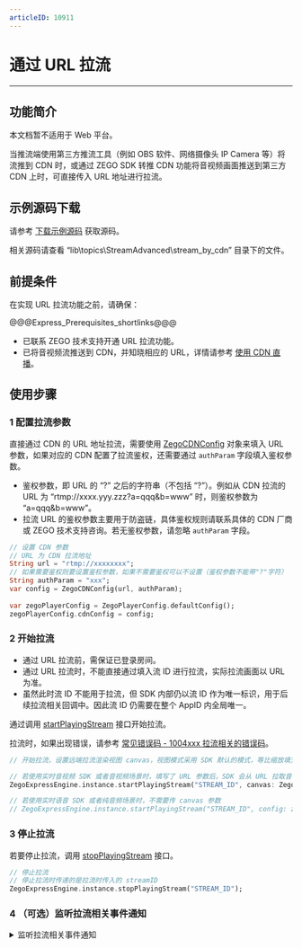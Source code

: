 ```yaml
---
articleID: 10911
---
```

# 通过 URL 拉流

---

## 功能简介

<div class="mk-warning">


本文档暂不适用于 Web 平台。 
</div>


当推流端使用第三方推流工具（例如 OBS 软件、网络摄像头 IP Camera 等）将流推到 CDN 时，或通过 ZEGO SDK 转推 CDN 功能将音视频画面推送到第三方 CDN 上时，可直接传入 URL 地址进行拉流。

## 示例源码下载

请参考 [下载示例源码](!DownloadDemo/DownloadDemo) 获取源码。

相关源码请查看 “lib\topics\StreamAdvanced\stream_by_cdn” 目录下的文件。

## 前提条件

在实现 URL 拉流功能之前，请确保：

@@@Express_Prerequisites_shortlinks@@@
- 已联系 ZEGO 技术支持开通 URL 拉流功能。   
- 已将音视频流推送到 CDN，并知晓相应的 URL，详情请参考 [使用 CDN 直播](!ExpressVideoSDK-Publisher_Player_Advanced/RelayToCDN)。

## 使用步骤

<a id="ZegoCDNConfig"></a>

### 1 配置拉流参数

直接通过 CDN 的 URL 地址拉流，需要使用 [ZegoCDNConfig](/unique-api/express-video-sdk/zh/dart_flutter/zego_express_engine/ZegoCDNConfig-class.html) 对象来填入 URL 参数，如果对应的 CDN 配置了拉流鉴权，还需要通过 `authParam` 字段填入鉴权参数。  

<div class = 'mk-hint'>

- 鉴权参数，即 URL 的 “?” 之后的字符串（不包括 “?”）。例如从 CDN 拉流的 URL 为 “rtmp://xxxx.yyy.zzz?a=qqq&b=www” 时，则鉴权参数为 “a=qqq&b=www”。  
- 拉流 URL 的鉴权参数主要用于防盗链，具体鉴权规则请联系具体的 CDN 厂商或 ZEGO 技术支持咨询。若无鉴权参数，请忽略 `authParam` 字段。
</div>

```dart
// 设置 CDN 参数 
// URL 为 CDN 拉流地址
String url = "rtmp://xxxxxxxx";
// 如果需要鉴权则要设置鉴权参数，如果不需要鉴权可以不设置（鉴权参数不能带"?"字符）
String authParam = "xxx";
var config = ZegoCDNConfig(url, authParam);
    
var zegoPlayerConfig = ZegoPlayerConfig.defaultConfig();
zegoPlayerConfig.cdnConfig = config;
```

### 2 开始拉流

<div class= 'mk-warning'>

- 通过 URL 拉流前，需保证已登录房间。
- 通过 URL 拉流时，不能直接通过填入流 ID 进行拉流，实际拉流画面以 URL 为准。
- 虽然此时流 ID 不能用于拉流，但 SDK 内部仍以流 ID 作为唯一标识，用于后续拉流相关回调中。因此流 ID 仍需要在整个 AppID 内全局唯一。
</div>

通过调用 [startPlayingStream](/unique-api/express-video-sdk/zh/dart_flutter/zego_express_engine/ZegoExpressEnginePlayer/startPlayingStream.html) 接口开始拉流。

拉流时，如果出现错误，请参考 [常见错误码 - 1004xxx 拉流相关的错误码](!Error_Code/Error_Code#5)。

```dart
// 开始拉流，设置远端拉流渲染视图 canvas，视图模式采用 SDK 默认的模式，等比缩放填充整个 View

// 若使用实时音视频 SDK 或者音视频场景时，填写了 URL 参数后，SDK 会从 URL 拉取音视频流，但此时依然需要传递一个唯一的 streamID 到 SDK，SDK 内部会以该 streamID 标识这条流
ZegoExpressEngine.instance.startPlayingStream("STREAM_ID", canvas: ZegoCanvas(viewID), config: zegoPlayerConfig);

// 若使用实时语音 SDK 或者纯音频场景时，不需要传 canvas 参数
// ZegoExpressEngine.instance.startPlayingStream("STREAM_ID", config: zegoPlayerConfig);
```

### 3 停止拉流

若要停止拉流，调用 [stopPlayingStream](/unique-api/express-video-sdk/zh/dart_flutter/zego_express_engine/ZegoExpressEnginePlayer/stopPlayingStream.html) 接口。

```dart
// 停止拉流
// 停止拉流时传递的是拉流时传入的 streamID 
ZegoExpressEngine.instance.stopPlayingStream("STREAM_ID");
```

### 4 （可选）监听拉流相关事件通知

<details class="zg-primary">
    <summary>监听拉流相关事件通知</summary>

可以通过 [onPlayerStateUpdate](/unique-api/express-video-sdk/zh/dart_flutter/zego_express_engine/ZegoExpressEngine/onPlayerStateUpdate.html) 来监听从 CDN 拉流的结果。

<div class = 'mk-warning'>

如果不是使用 ZEGO SDK 进行推流，而是使用第三方推流工具直接进行推流、但是使用 ZEGO SDK 进行拉流，这种场景下推流方没有使用 ZEGO SDK 加入房间，拉流方默认收不到 [onRoomStreamUpdate](/unique-api/express-video-sdk/zh/dart_flutter/zego_express_engine/ZegoExpressEngine/onRoomStreamUpdate.html) 的回调，可以使用 [增加房间流](#19561) 与 [删除房间流](#19563) 的功能，让拉流端可以收到 [onRoomStreamUpdate ](/unique-api/express-video-sdk/zh/dart_flutter/zego_express_engine/ZegoExpressEngine/onRoomStreamUpdate.html) 的回调。
</div>

```dart
ZegoExpressEngine.onPlayerStateUpdate(String streamID, ZegoPlayerState state, int errorCode, Map<String, dynamic> extendedData) = {
    // 调用拉流接口成功后，当拉流器状态发生变更，如出现网络中断导致推流异常等情况，SDK 在重试拉流的同时，会通过该回调通知 
    // 1. 当收到该回调通知且 state 为 Playing 时，表示拉流成功
    // 2. 当收到该回调通知且 state 为 PlayRequesting 时，表示可能是正在拉流或者由于网络中断等原因导致 SDK 正在重试拉流
    // 3. 当收到该回调通知且 state 为 NoPlay 时，表示拉流停止
    // 4. 通过 URL 拉流时，回调参数中的 streamID 即为调用拉流 API 时的流 ID，用于唯一标识当次拉流事件。
};
```
</details>
